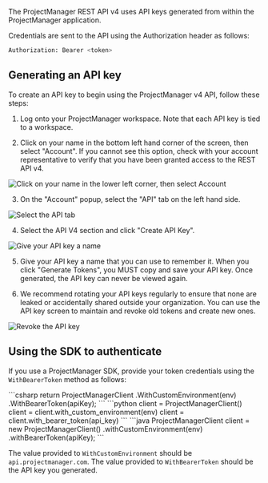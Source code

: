 The ProjectManager REST API v4 uses API keys generated from within the ProjectManager application.

Credentials are sent to the API using the Authorization header as follows:

```bash
Authorization: Bearer <token>
```

## Generating an API key

To create an API key to begin using the ProjectManager v4 API, follow these steps:

1. Log onto your ProjectManager workspace. Note that each API key is tied to a workspace.

2. Click on your name in the bottom left hand corner of the screen, then select "Account". If you cannot see this option, check with your account representative to verify that you have been granted access to the REST API v4. 

![Click on your name in the lower left corner, then select Account](https://fern-image-hosting.s3.amazonaws.com/projectmanager/account-menu.png)

3. On the "Account" popup, select the "API" tab on the left hand side. 

![Select the API tab](https://fern-image-hosting.s3.amazonaws.com/projectmanager/account-dialog.png)

4. Select the API V4 section and click "Create API Key". 

![Give your API key a name](https://fern-image-hosting.s3.amazonaws.com/projectmanager/create-api-key-dialog.png)

5. Give your API key a name that you can use to remember it. When you click "Generate Tokens", you MUST copy and save your API key. Once generated, the API key can never be viewed again.

6. We recommend rotating your API keys regularly to ensure that none are leaked or accidentally shared outside your organization. You can use the API key screen to maintain and revoke old tokens and create new ones. 

![Revoke the API key](https://fern-image-hosting.s3.amazonaws.com/projectmanager/revoke-api-key.png)

## Using the SDK to authenticate

If you use a ProjectManager SDK, provide your token credentials using the `WithBearerToken` method as follows:

<CodeBlocks>
    <CodeBlock title="C#">
    ```csharp
    return ProjectManagerClient
        .WithCustomEnvironment(env)
        .WithBearerToken(apiKey);
    ```
    </CodeBlock>
    <CodeBlock title="Python">
    ```python
    client = ProjectManagerClient()
    client = client.with_custom_environment(env)
    client = client.with_bearer_token(api_key)
    ```
    </CodeBlock>
    <CodeBlock title="Java">
    ```java
    ProjectManagerClient client = new ProjectManagerClient()
        .withCustomEnvironment(env)
        .withBearerToken(apiKey);
    ```
    </CodeBlock>
</CodeBlocks>

The value provided to `WithCustomEnvironment` should be `api.projectmanager.com`.
The value provided to `WithBearerToken` should be the API key you generated.